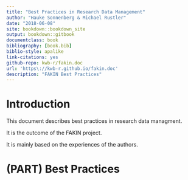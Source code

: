 ```yaml
---
title: "Best Practices in Research Data Management"
author: "Hauke Sonnenberg & Michael Rustler"
date: "2018-06-08"
site: bookdown::bookdown_site
output: bookdown::gitbook
documentclass: book
bibliography: [book.bib]
biblio-style: apalike
link-citations: yes
github-repo: kwb-r/fakin.doc
url: 'https\://kwb-r.github.io/fakin.doc'
description: "FAKIN Best Practices"
---
```


# Introduction {-}

This document describes best practices in research data managment.

It is the outcome of the FAKIN project.

It is mainly based on the experiences of the authors.

# (PART) Best Practices {-}
